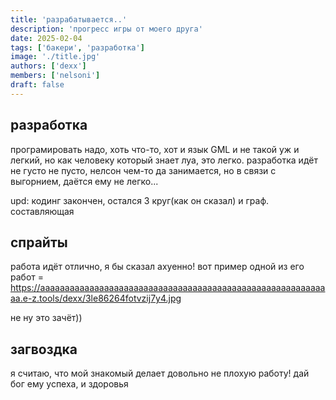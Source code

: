 ```yaml
---
title: 'разрабатывается..'
description: 'прогресс игры от моего друга'
date: 2025-02-04
tags: ['бакери', 'разработка']
image: './title.jpg'
authors: ['dexx']
members: ['nelsoni']
draft: false
---
```


## разработка

програмировать надо, хоть что-то, хот и язык GML и не такой уж и легкий, но как человеку который знает луа, это легко. разработка идёт не густо не пусто, нелсон чем-то да занимается, но в связи с выгорнием, даётся ему не легко...

upd: кодинг закончен, остался 3 круг(как он сказал) и граф. составляющая

## спрайты

работа идёт отлично, я бы сказал ахуенно! вот пример одной из его работ = https://aaaaaaaaaaaaaaaaaaaaaaaaaaaaaaaaaaaaaaaaaaaaaaaaaaaaaaaaaaaa.e-z.tools/dexx/3le86264fotvzij7y4.jpg

не ну это зачёт))

## загвоздка

я считаю, что мой знакомый делает довольно не плохую работу! дай бог ему успеха, и здоровья